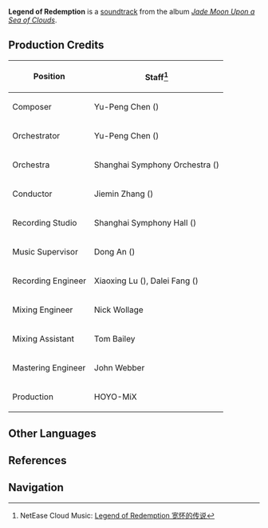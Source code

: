 {{Soundtrack Infobox
|title          =
|image          = Jade Moon Upon a Sea of Clouds.png
|album          = Jade Moon Upon a Sea of Clouds
|disc           = 1
|number         = 30
|featured       =
|featured2      =
|featured3      =
|featured_disc  =
|featured_disc2 =
|featured_disc3 =
|youtube_id     = t1O7LpOTBfM
|youtube_time   = 2420
|spotify_id     = 4DJUmeLAINsXyaFtoJjdUa
|played_in      = Liyue; Cool Isle
|during         = [[Liyue]] (Day), [[Cool Isle]] (Day)
|domain         =
|previous       = This Little Light of Mine
|next           = Hazy Light
}}
'''Legend of Redemption''' is a [[soundtrack]] from the album ''[[Jade Moon Upon a Sea of Clouds]]''.

==Production Credits==
{| class="wikitable" style="text-align:left; height:0.5em"
! Position
! Staff<ref>NetEase Cloud Music: [https://music.163.com/#/song?id=1492276425 Legend of Redemption 宽怀的传说]</ref>
|-
! Composer
| Yu-Peng Chen ({{zh|陈致逸}})
|-
! Orchestrator
| Yu-Peng Chen ({{zh|陈致逸}})
|-
! Orchestra
| Shanghai Symphony Orchestra ({{zh|上海交响乐团}})
|-
! Conductor
| Jiemin Zhang ({{zh|张洁敏}})
|-
! Recording Studio
| Shanghai Symphony Hall ({{zh|上海交响乐团音乐厅}})
|-
! Music Supervisor
| Dong An ({{zh|安栋}})
|-
! Recording Engineer
| Xiaoxing Lu ({{zh|陆晓幸}}), Dalei Fang ({{zh|房大磊}})
|-
! Mixing Engineer
| Nick Wollage
|-
! Mixing Assistant
| Tom Bailey
|-
! Mastering Engineer
| John Webber
|-
! Production
| HOYO-MiX
|}

==Other Languages==
{{Other Languages
|en      = Legend of Redemption
|zhs     = 宽怀的传说
|zhs_rm  = Kuānhuái de Chuánshuō
|zht     = 寬懷的傳說
|zht_rm  = Kuānhuái de Chuánshuō
|zh_tl   = A Legend of Forgiveness
|ja      = 大いなる伝説
|ja_rm   = Ooinaru Densetsu
|ja_tl   = The Great Legend
}}

==References==
{{Reflist}}

==Navigation==
{{Soundtrack Navbox|Jade Moon Upon a Sea of Clouds}}